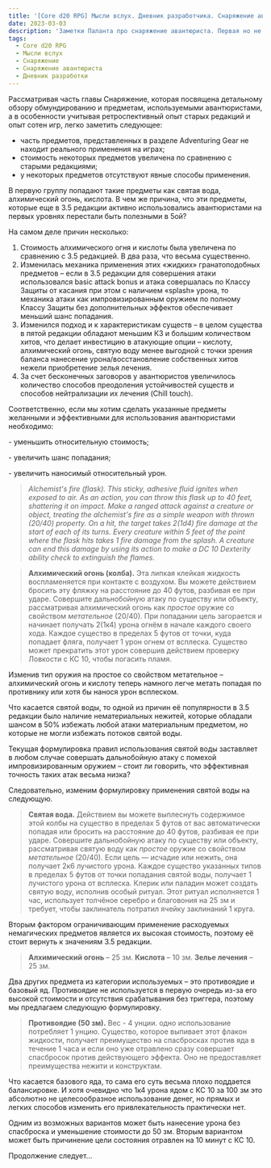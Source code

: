 ```yaml
---
title: '[Core d20 RPG] Мысли вслух. Дневник разработчика. Снаряжение авантюриста, часть 1'
date: 2023-03-03
description: 'Заметки Паланта про снаряжение авантюриста. Первая но не последняя статья'
tags:
  - Core d20 RPG
  - Мысли вслух
  - Снаряжение
  - Снаряжение авантюриста
  - Дневник разработки
---
```


Рассматривая часть главы Снаряжение, которая посвящена детальному обзору обмундированию и предметам, используемыми авантюристами, а в особенности учитывая ретроспективный опыт старых редакций и опыт сотен игр, легко заметить следующее:

- часть предметов, представленных в разделе Adventuring Gear не находит реального применения на играх;
- стоимость некоторых предметов увеличена по сравнению с старыми редакциями;
- у некоторых предметов отсутствуют явные способы применения.

В первую группу попадают такие предметы как святая вода, алхимический огонь, кислота. В чем же причина, что эти предметы, которые еще в 3.5 редакции активно использовались авантюристами на первых уровнях перестали быть полезными в 5ой?

На самом деле причин несколько:

1. Стоимость алхимического огня и кислоты была увеличена по сравнению с 3.5 редакцией. В два раза, что весьма существенно.
2. Изменилась механика применения этих «жидких» гранатоподобных предметов – если в 3.5 редакции для совершения атаки использовался basic attack bonus и атака совершалась по Классу Защиты от касания при этом с наличием «splash» урона, то механика атаки как импровизированным оружием по полному Классу Защиты без дополнительных эффектов обеспечивает меньший шанс попадания.
3. Изменился подход и к характеристикам существ – в целом существа в пятой редакции обладают меньшим КЗ и большим количеством хитов, что делает инвестицию в атакующие опции – кислоту, алхимический огонь, святую воду менее выгодной с точки зрения баланса нанесение урона/восстановление собственных хитов нежели приобретение зелья лечения.
4. За счет бесконечных заговоров у авантюристов увеличилось количество способов преодоления устойчивостей существ и способов нейтрализации их лечения (Chill touch).

Соответственно, если мы хотим сделать указанные предметы желанными и эффективными для использования авантюристами необходимо:

\- уменьшить относительную стоимость;

\- увеличить шанс попадания;

\- увеличить наносимый относительный урон.

> _Alchemist's fire (flask). This sticky, adhesive fluid ignites when exposed to air. As an action, you can throw this flask up to 40 feet, shattering it on impact. Make a ranged attack against a creature or object, treating the alchemist's fire as a simple weapon with thrown (20/40) property. On a hit, the target takes 2(1d4) fire damage at the start of each of its turns. Every creature within 5 feet of the point where the flask hits takes 1 fire damage from the splash. A creature can end this damage by using its action to make a DC 10 Dexterity ability check to extinguish the flames._

> **Алхимический огонь (колба).** Эта липкая клейкая жидкость воспламеняется при контакте с воздухом. Вы можете действием бросить эту фляжку на расстояние до 40 футов, разбивая ее при ударе. Совершите дальнобойную атаку по существу или объекту, рассматривая алхимический огонь как _простое_ оружие со свойством _метательное_ (20/40). При попадании цель загорается и начинает получать 2(1к4) урона огнём в начале каждого своего хода. Каждое существо в пределах 5 футов от точки, куда попадает фляга, получает 1 урон огнем от всплеска. Существо может прекратить этот урон совершив действием проверку Ловкости с КС 10, чтобы погасить пламя.

Изменив тип оружия на простое со свойством метательное – алхимический огонь и кислоту теперь намного легче метать попадая по противнику или хотя бы нанося урон всплеском.

Что касается святой воды, то одной из причин её популярности в 3.5 редакции было наличие нематериальных нежитей, которые обладали шансом в 50% избежать любой атаки материальным предметом, но которые не могли избежать потоков святой воды.

Текущая формулировка правил использования святой воды заставляет в любом случае совершать дальнобойную атаку с помехой импровизированным оружием – стоит ли говорить, что эффективная точность таких атак весьма низка?

Следовательно, изменим формулировку применения святой воды на следующую.

> **Святая вода.** Действием вы можете выплеснуть содержимое этой колбы на существо в пределах 5 футов от вас автоматически попадая или бросить на расстояние до 40 футов, разбивая ее при ударе. Совершите дальнобойную атаку по существу или объекту, рассматривая святую воду как _простое_ оружие со свойством _метательное_ (20/40). Если цель — исчадие или нежить, она получает 2к6 лучистого урона. Каждое существо указанных типов в пределах 5 футов от точки попадания святой воды, получает 1 лучистого урона от всплеска. Клерик или паладин может создать святую воду, исполнив особый ритуал. Этот ритуал исполняется 1 час, использует толчёное серебро и благовония на 25 зм и требует, чтобы заклинатель потратил ячейку заклинаний 1 круга.

Вторым фактором ограничивающим применение расходуемых немагических предметов является их высокая стоимость, поэтому её стоит вернуть к значениям 3.5 редакции.

> **Алхимический огонь** – 25 зм.
> **Кислота** – 10 зм.
> **Зелье лечения** – 25 зм.

Два других предмета из категории используемых – это противоядие и базовый яд. Противоядие не используется в первую очередь из-за его высокой стоимости и отсутствия срабатывания без триггера, поэтому мы предлагаем следующую формулировку.

> **Противоядие (50 зм).** Вес - 4 унции. одно использование потребляет 1 унцию. Существо, которое выпивает этот флакон жидкости, получает преимущество на спасбросках против яда в течение 1 часа и если оно уже отравлено сразу совершает спасбросок против действующего эффекта. Оно не предоставляет преимущества нежити и конструктам.

Что касается базового яда, то сама его суть весьма плохо поддается балансировке. И хотя очевидно что 1к4 урона ядом с КС 10 за 100 зм это абсолютно не целесообразное использование денег, но прямых и легких способов изменить его привлекательность практически нет.

Одним из возможных вариантов может быть нанесение урона без спасброска и уменьшение стоимости до 50 зм. Вторым вариантом может быть причинение цели состояния отравлен на 10 минут с КС 10.

Продолжение следует…
